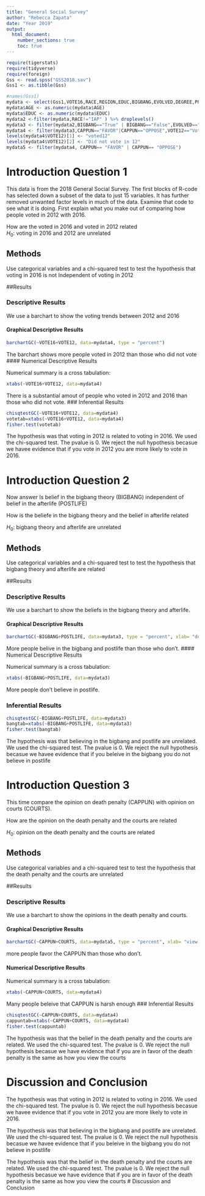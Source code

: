 ---
title: "General Social Survey"
author: "Rebecca Zapata"
date: "Year 2019"
output: 
  html_document:
    number_sections: true
    toc: true
---

  
```{r include=FALSE,echo=FALSE}
require(tigerstats)
require(tidyverse)
require(foreign)
Gss <- read.spss("GSS2018.sav")
Gss1 <- as.tibble(Gss)
```

```{r include=FALSE,echo=FALSE}
#names(Gss1)
mydata <- select(Gss1,VOTE16,RACE,REGION,EDUC,BIGBANG,EVOLVED,DEGREE,POSTLIFE,AGE,OWNGUN,CAPPUN,COURTS,POLVIEWS,VOTE12,GOD)
mydata$AGE <- as.numeric(mydata$AGE)
mydata$EDUC <- as.numeric(mydata$EDUC)
mydata2 <-filter(mydata,RACE!="IAP" ) %>% droplevels()
mydata3 <- filter(mydata2,BIGBANG=="True" | BIGBANG=="False",EVOLVED=="True"|EVOLVED=="False",POSTLIFE=="YES"|POSTLIFE=="NO",OWNGUN=="YES"|OWNGUN=="NO",COURTS=="TOO HARSH"|COURTS=="NOT HARSH ENOUGH"|COURTS=="ABOUT RIGHT") %>% droplevels()
mydata4 <- filter(mydata3,CAPPUN=="FAVOR"|CAPPUN=="OPPOSE",VOTE12=="Voted"|VOTE12=="Did not vote",VOTE16=="Voted"|VOTE16=="Did not vote") %>% droplevels()
levels(mydata4$VOTE12)[1] <- "voted12"
levels(mydata4$VOTE12)[2] <- "Did not vote in 12"
mydata5 <- filter(mydata4, CAPPUN== "FAVOR" | CAPPUN== "OPPOSE")
```




# Introduction Question 1

<!--In this section you explain what you are trying to show.  Where did the data come from?  What is the research or other question you are trying to answer?!-->

This data is from the 2018 General Social Survey. The first blocks of R-code has selected down a subset of the data to just 15 variables. It has further removed unwanted factor levels in much of the data. Examine that code to see what it is doing. First explain what you make out of comparing how people voted in 2012 with 2016.

How are the voted in 2016 and voted in 2012 related  
$H_0:$ voting in 2016 and 2012 are unrelated


## Methods

<!--Decide on your methods:  use "variable analysis" or other appropriate descriptors.  Make sure to choose at least one graphical method and at least one numerical method.!-->

Use categorical variables and a chi-squared test to test the hypothesis that voting in 2016 is not Independent of voting in 2012

##Results

<!--Divide this section into two sub-sections:  One for your descriptive  results and one for your inferential results.!-->

### Descriptive Results

We use a barchart to show the voting trends between 2012 and 2016



#### Graphical Descriptive Results

<!--Graphical results here.  Make sure to show your code.  Provide appropriate labels for axes, giving units if possible, and provide a good title for the graph, too.  Use the graphical results to describe the patterns if any that exist in the data as focused toward the research question!-->


```{r}
barchartGC(~VOTE16+VOTE12, data=mydata4, type = "percent") 

```
The barchart shows more people voted in 2012 than those who did not vote
#### Numerical Descriptive Results

<!--Numerical results go here. Use the numerical results to describe the patterns if any that exist in the data as focused toward the research question!-->

Numerical summary is a cross tabulation:

```{r}
xtabs(~VOTE16+VOTE12, data=mydata4)
```

There is a substantial amout of people who voted in 2012 and 2016 than those who did not vote.
### Inferential Results

<!--State hypothesis clearly.  Make sure your discussion of the inferential test covers all the aspects that the test output produces, such as test statistic, p-value etc.  Make a decision about the null hypothesis, explain the assumptions on which the selected test/procedure was based, and why the chosen procedure satisfys the assumptions and is appropriate to answer the research question!-->

```{r}
chisqtestGC(~VOTE16+VOTE12, data=mydata4)
votetab=xtabs(~VOTE16+VOTE12, data=mydata4)
fisher.test(votetab)
```

The hypothesis was that voting in 2012 is related to voting in 2016. We used the chi-squared test. The pvalue is 0. We reject the null hypothesis becasue we havee evidence that if you vote in 2012 you are more likely to vote in 2016.

# Introduction Question 2

<!--In this section you explain what you are trying to show.  Where did the data come from?  What is the research or other question you are trying to answer?!-->

Now answer Is belief in the bigbang theory (BIGBANG) independent of belief in the afterlife (POSTLIFE)

How is the beliefe in the bigbang theory and the belief in afterlife related

$H_0:$ bigbang theory and afterlife are unrelated

## Methods

<!--Decide on your methods:  use "variable analysis" or other appropriate descriptors.  Make sure to choose at least one graphical method and at least one numerical method.!-->

Use categorical variables and a chi-squared test to test the hypothesis that bigbang theory and afterlife are related

##Results

<!--Divide this section into two sub-sections:  One for your descriptive  results and one for your inferential results.!-->

### Descriptive Results

We use a barchart to show the beliefs in the bigbang theory and afterlife.

#### Graphical Descriptive Results

<!--Graphical results here.  Make sure to show your code.  Provide appropriate labels for axes, giving units if possible, and provide a good title for the graph, too.  Use the graphical results to describe the patterns if any that exist in the data as focused toward the research question!-->

```{r}
barchartGC(~BIGBANG+POSTLIFE, data=mydata3, type = "percent", xlab= "do you believe in BIGBANG", ylab= "do you believe in POSTLIFE")

```
More people belive in the bigbang and postlife than those who don't.
#### Numerical Descriptive Results

<!--Numerical results go here. Use the numerical results to describe the patterns if any that exist in the data as focused toward the research question!-->

Numerical summary is a cross tabulation:

```{r}
xtabs(~BIGBANG+POSTLIFE, data=mydata3)
```
More people don't believe in postlife.

### Inferential Results

<!--State hypothesis clearly.  Make sure your discussion of the inferential test covers all the aspects that the test output produces, such as test statistic, p-value etc.  Make a decision about the null hypothesis, explain the assumptions on which the selected test/procedure was based, and why the chosen procedure satisfys the assumptions and is appropriate to answer the research question!-->

```{r}
chisqtestGC(~BIGBANG+POSTLIFE, data=mydata3)
bangtab=xtabs(~BIGBANG+POSTLIFE, data=mydata3)
fisher.test(bangtab)
```

The hypothesis was that believing in the bigbang and postlife are unrelated. We used the chi-squared test. The pvalue is 0. We reject the null hypothesis becasue we havee evidence that if you beleive in the bigbang you do not believe in postlife  

# Introduction Question 3

<!--In this section you explain what you are trying to show.  Where did the data come from?  What is the research or other question you are trying to answer?!-->

This time compare the opinion on death penalty (CAPPUN) with opinion on courts (COURTS).

How are the opinion on the death penalty and the courts are related  

$H_0:$ opinion on the death penalty and the courts are related  

## Methods

<!--Decide on your methods:  use "variable analysis" or other appropriate descriptors.  Make sure to choose at least one graphical method and at least one numerical method.!-->

Use categorical variables and a chi-squared test to test the hypothesis that the death penalty and the courts are unrelated

##Results

<!--Divide this section into two sub-sections:  One for your descriptive  results and one for your inferential results.!-->

### Descriptive Results

We use a barchart to show the opinions in the death penalty and courts.

#### Graphical Descriptive Results

<!--Graphical results here.  Make sure to show your code.  Provide appropriate labels for axes, giving units if possible, and provide a good title for the graph, too.  Use the graphical results to describe the patterns if any that exist in the data as focused toward the research question!-->

```{r}
barchartGC(~CAPPUN+COURTS, data=mydata5, type = "percent", xlab= "view on CAPPUN", ylab= "view on Courts")

```

more people favor the CAPPUN than those who don't.

#### Numerical Descriptive Results

<!--Numerical results go here. Use the numerical results to describe the patterns if any that exist in the data as focused toward the research question!-->


Numerical summary is a cross tabulation:

```{r}
xtabs(~CAPPUN+COURTS, data=mydata4)
```
Many people beleive that CAPPUN is harsh enough
### Inferential Results

<!--State hypothesis clearly.  Make sure your discussion of the inferential test covers all the aspects that the test output produces, such as test statistic, p-value etc.  Make a decision about the null hypothesis, explain the assumptions on which the selected test/procedure was based, and why the chosen procedure satisfys the assumptions and is appropriate to answer the research question!-->


```{r}
chisqtestGC(~CAPPUN+COURTS, data=mydata4)
cappuntab=xtabs(~CAPPUN+COURTS, data=mydata4)
fisher.test(cappuntab)
```

The hypothesis was that the belief in the death penalty and the courts are related. We used the chi-squared test. The pvalue is 0. We reject the null hypothesis becasue we have evidence that if you are in favor of the death penalty is the same as how you view the courts 

# Discussion and Conclusion

<!--Discussion and conclusion here.  If you found a relationship be sure to consider whether the relationship occurs because one of the variavbles causes the other, or whether they perhasps are related for some other reason.  Watch the chapter 6 videos from the GeorgeTown videos collection.!-->

The hypothesis was that voting in 2012 is related to voting in 2016. We used the chi-squared test. The pvalue is 0. We reject the null hypothesis becasue we havee evidence that if you vote in 2012 you are more likely to vote in 2016.

The hypothesis was that believing in the bigbang and postlife are unrelated. We used the chi-squared test. The pvalue is 0. We reject the null hypothesis becasue we havee evidence that if you beleive in the bigbang you do not believe in postlife

The hypothesis was that the belief in the death penalty and the courts are related. We used the chi-squared test. The pvalue is 0. We reject the null hypothesis becasue we have evidence that if you are in favor of the death penalty is the same as how you view the courts # Discussion and Conclusion
